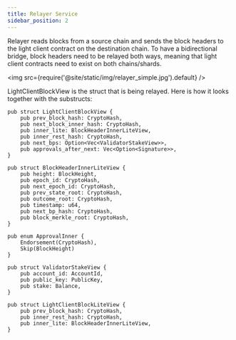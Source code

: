 ```yaml
---
title: Relayer Service
sidebar_position: 2
---
```


Relayer reads blocks from a source chain and sends the block headers to the light client contract on the destination chain. To have a bidirectional bridge, block headers need to be relayed both ways, meaning that light client contracts need to exist on both chains/shards.

<img src={require('@site/static/img/relayer_simple.jpg').default} />

LightClientBlockView is the struct that is being relayed. Here is how it looks together with the substructs:

```
pub struct LightClientBlockView {
    pub prev_block_hash: CryptoHash,
    pub next_block_inner_hash: CryptoHash,
    pub inner_lite: BlockHeaderInnerLiteView,
    pub inner_rest_hash: CryptoHash,
    pub next_bps: Option<Vec<ValidatorStakeView>>,
    pub approvals_after_next: Vec<Option<Signature>>,
}
```

```
pub struct BlockHeaderInnerLiteView {
    pub height: BlockHeight,
    pub epoch_id: CryptoHash,
    pub next_epoch_id: CryptoHash,
    pub prev_state_root: CryptoHash,
    pub outcome_root: CryptoHash,
    pub timestamp: u64,
    pub next_bp_hash: CryptoHash,
    pub block_merkle_root: CryptoHash,
}
```

```
pub enum ApprovalInner {
    Endorsement(CryptoHash),
    Skip(BlockHeight)
}
```

```
pub struct ValidatorStakeView {
    pub account_id: AccountId,
    pub public_key: PublicKey,
    pub stake: Balance,
}
```

```
pub struct LightClientBlockLiteView {
    pub prev_block_hash: CryptoHash,
    pub inner_rest_hash: CryptoHash,
    pub inner_lite: BlockHeaderInnerLiteView,
}
```
